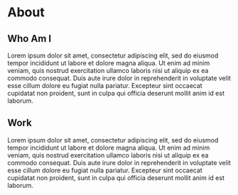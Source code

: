 # About

## Who Am I

Lorem ipsum dolor sit amet, consectetur adipiscing elit, sed do eiusmod tempor incididunt ut labore et dolore magna
aliqua. Ut enim ad minim veniam, quis nostrud exercitation ullamco laboris nisi ut aliquip ex ea commodo consequat.
Duis aute irure dolor in reprehenderit in voluptate velit esse cillum dolore eu fugiat nulla pariatur. Excepteur sint
occaecat cupidatat non proident, sunt in culpa qui officia deserunt mollit anim id est laborum.

## Work

Lorem ipsum dolor sit amet, consectetur adipiscing elit, sed do eiusmod tempor incididunt ut labore et dolore magna
aliqua. Ut enim ad minim veniam, quis nostrud exercitation ullamco laboris nisi ut aliquip ex ea commodo consequat.
Duis aute irure dolor in reprehenderit in voluptate velit esse cillum dolore eu fugiat nulla pariatur. Excepteur sint
occaecat cupidatat non proident, sunt in culpa qui officia deserunt mollit anim id est laborum.

